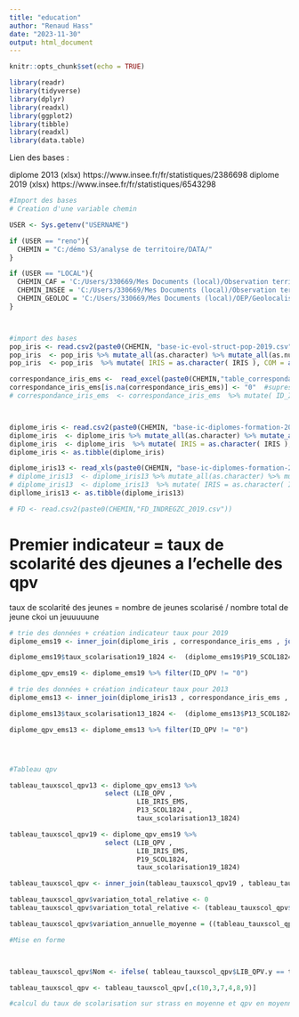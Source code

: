 ```yaml
---
title: "education"
author: "Renaud Hass"
date: "2023-11-30"
output: html_document
---
```


```r
knitr::opts_chunk$set(echo = TRUE)
```

```r
library(readr)
library(tidyverse)
library(dplyr)
library(readxl)
library(ggplot2)
library(tibble)
library(readxl)
library(data.table)
```
Lien des bases :

diplome 2013 (xlsx) https://www.insee.fr/fr/statistiques/2386698
diplome 2019 (xlsx) https://www.insee.fr/fr/statistiques/6543298 


```r
#Import des bases
# Creation d'une variable chemin

USER <- Sys.getenv("USERNAME")

if (USER == "reno"){ 
  CHEMIN = "C:/démo S3/analyse de territoire/DATA/"
}

if (USER == "LOCAL"){ 
  CHEMIN_CAF = 'C:/Users/330669/Mes Documents (local)/Observation territoriale/CAF/_depuis2013_CSV/'
  CHEMIN_INSEE = 'C:/Users/330669/Mes Documents (local)/Observation territoriale/INSEE/'
  CHEMIN_GEOLOC = 'C:/Users/330669/Mes Documents (local)/OEP/Geolocalisation/'
}



#import des bases
pop_iris <- read.csv2(paste0(CHEMIN, "base-ic-evol-struct-pop-2019.csv")) # base insee
pop_iris  <- pop_iris %>% mutate_all(as.character) %>% mutate_all(as.numeric)
pop_iris  <- pop_iris  %>% mutate( IRIS = as.character( IRIS ), COM = as.character(COM))

correspondance_iris_ems <-  read_excel(paste0(CHEMIN,"table_correspondance_IRIS_EMS.xlsx") , sheet = "EMS") # table de correspondance du leyen
correspondance_iris_ems[is.na(correspondance_iris_ems)] <- "0"  #supression des NA pour faire des filtres plus tard
# correspondance_iris_ems  <- correspondance_iris_ems  %>% mutate( ID_IRIS = as.numeric( ID_IRIS)) 



diplome_iris <- read.csv2(paste0(CHEMIN, "base-ic-diplomes-formation-2019.csv"))
diplome_iris  <- diplome_iris %>% mutate_all(as.character) %>% mutate_all(as.numeric)
diplome_iris  <- diplome_iris  %>% mutate( IRIS = as.character( IRIS ), COM = as.character(COM))
diplome_iris <- as.tibble(diplome_iris)

diplome_iris13 <- read_xls(paste0(CHEMIN, "base-ic-diplomes-formation-2013.xls") , skip = 5)
# diplome_iris13  <- diplome_iris13 %>% mutate_all(as.character) %>% mutate_all(as.numeric)
# diplome_iris13  <- diplome_iris13  %>% mutate( IRIS = as.character( IRIS ), COM = as.character(COM))
dipllome_iris13 <- as.tibble(diplome_iris13)

# FD <- read.csv2(paste0(CHEMIN,"FD_INDREGZC_2019.csv"))
```

# Premier indicateur = taux de scolarité des djeunes a l'echelle des qpv

taux de scolarité des jeunes = nombre de jeunes scolarisé / nombre total de jeune
ckoi un jeuuuuune
```r
# trie des données + création indicateur taux pour 2019
diplome_ems19 <- inner_join(diplome_iris , correspondance_iris_ems , join_by(IRIS  == ID_IRIS))

diplome_ems19$taux_scolarisation19_1824 <-  (diplome_ems19$P19_SCOL1824/diplome_ems19$P19_POP1824) * 100

diplome_qpv_ems19 <- diplome_ems19 %>% filter(ID_QPV != "0")

# trie des données + création indicateur taux pour 2013
diplome_ems13 <- inner_join(diplome_iris13 , correspondance_iris_ems , join_by(IRIS  == ID_IRIS))

diplome_ems13$taux_scolarisation13_1824 <-  (diplome_ems13$P13_SCOL1824/diplome_ems13$P13_POP1824) * 100

diplome_qpv_ems13 <- diplome_ems13 %>% filter(ID_QPV != "0")




#Tableau qpv 

tableau_tauxscol_qpv13 <- diplome_qpv_ems13 %>% 
                        select (LIB_QPV ,
                                LIB_IRIS_EMS, 
                                P13_SCOL1824 ,
                                taux_scolarisation13_1824)

tableau_tauxscol_qpv19 <- diplome_qpv_ems19 %>% 
                        select (LIB_QPV , 
                                LIB_IRIS_EMS,
                                P19_SCOL1824,
                                taux_scolarisation19_1824)

tableau_tauxscol_qpv <- inner_join(tableau_tauxscol_qpv19 , tableau_tauxscol_qpv13 , join_by( LIB_IRIS_EMS == LIB_IRIS_EMS))

tableau_tauxscol_qpv$variation_total_relative <- 0
tableau_tauxscol_qpv$variation_total_relative <- (tableau_tauxscol_qpv$P19_SCOL1824 - tableau_tauxscol_qpv$P13_SCOL1824) / tableau_tauxscol_qpv$P13_SCOL1824 * 100

tableau_tauxscol_qpv$variation_annuelle_moyenne = ((tableau_tauxscol_qpv$P19_SCOL1824 / tableau_tauxscol_qpv$P13_SCOL1824)^(1/5) - 1 )*100

#Mise en forme



tableau_tauxscol_qpv$Nom <- ifelse( tableau_tauxscol_qpv$LIB_QPV.y == tableau_tauxscol_qpv$LIB_IRIS_EMS,  tableau_tauxscol_qpv$LIB_QPV.x , paste(tableau_tauxscol_qpv$LIB_QPV.x , tableau_tauxscol_qpv$LIB_IRIS_EMS , sep = " : "))

tableau_tauxscol_qpv <- tableau_tauxscol_qpv[,c(10,3,7,4,8,9)]

#calcul du taux de scolarisation sur strass en moyenne et qpv en moyenne
```

